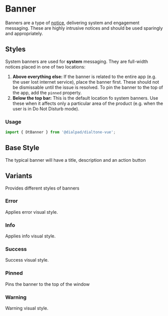 
# Banner

<Subtitle>
    Banners are a type of <a href="/?path=/docs/elements-notice--default">notice</a>, delivering system and engagement messaging.
    These are highly intrusive notices and should be used sparingly and appropriately.
</Subtitle>

## Styles

System banners are used for **system** messaging. They are full-width notices placed in one of two locations:

1. **Above everything else:** If the banner is related to the entire app (e.g. the user lost internet service),
place the banner first. These should not be dismissable until the issue is resolved. To pin the banner to the top of
the app, add the `pinned` property.
2. **Below the top bar:** This is the default location fo system banners. Use these when it affects only a particular
area of the product (e.g. when the user is in Do Not Disturb mode).

### Usage

```js
import { DtBanner } from '@dialpad/dialtone-vue';
```

## Base Style

The typical banner will have a title, description and an action button

<Canvas>
  <Story id="elements-banner--default" />
</Canvas>

## Variants

Provides different styles of banners

### Error

Applies error visual style.

<Canvas>
    <Story id="elements-banner--error" />
</Canvas>

### Info

Applies info visual style.

<Canvas>
  <Story id="elements-banner--info" />
</Canvas>

### Success

Success visual style.

<Canvas>
  <Story id="elements-banner--success" />
</Canvas>

### Pinned

Pins the banner to the top of the window

<Canvas>
    <Story id="elements-banner--pinned" />
</Canvas>

### Warning

Warning visual style.

<Canvas>
    <Story id="elements-banner--warning" />
</Canvas>
